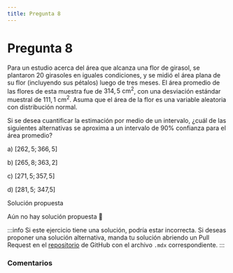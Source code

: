 ```yaml
---
title: Pregunta 8
---
```



# Pregunta 8

Para un estudio acerca del área que alcanza una flor de girasol, se plantaron 20 girasoles en iguales condiciones, y se midió el área plana de su flor (incluyendo sus pétalos) luego de tres meses. El área promedio de las flores de esta muestra fue de $314,5 \mathrm{~cm}^2$, con una desviación estándar muestral de $111,1 \mathrm{~cm}^2$. Asuma que el área de la flor es una variable aleatoria con distribución normal.

Si se desea cuantificar la estimación por medio de un intervalo, ¿cuál de las siguientes alternativas se aproxima a un intervalo de $90 \%$ confianza para el área promedio?

a) $[262,5 ; 366,5]$

b) $[265,8 ; 363,2]$

c) $[271,5 ; 357,5]$

d) $[281,5$; 347,5]

<MDXDetails>
<summary>Solución propuesta</summary>

Aún no hay solución propuesta 🥲

:::info 
Si este ejercicio tiene una solución, podría estar incorrecta. Si deseas proponer una solución alternativa, manda tu solución abriendo
un Pull Request en el [repositorio](https://github.com/crow-rojas/apuntes-fundamentals/pulls) de GitHub con el archivo
`.mdx` correspondiente. 
:::

</MDXDetails>

### Comentarios

<Disqus
  url="https://crow-rojas.github.io/apuntes-fundamentals/docs/mathematics/probability-and-statistics/exercises/2019-2/p08"
  identifier="docs/mathematics/probability-and-statistics/exercises/2019-2/p08"
  title="2019-2 Probabilidades y Estadística - Pregunta 8"
/>
